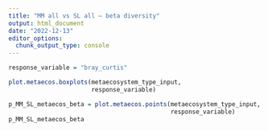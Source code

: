 ```yaml
---
title: "MM all vs SL all – beta diversity"
output: html_document
date: "2022-12-13"
editor_options: 
  chunk_output_type: console
---
```


```r
response_variable = "bray_curtis"
```

```r
plot.metaecos.boxplots(metaecosystem_type_input,
                       response_variable)

p_MM_SL_metaecos_beta = plot.metaecos.points(metaecosystem_type_input,
                                             response_variable)
p_MM_SL_metaecos_beta
```